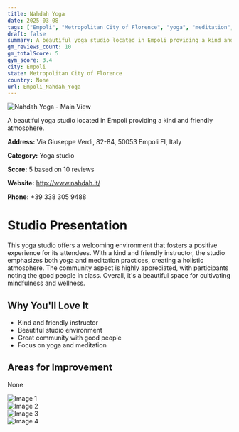 ```yaml
---
title: Nahdah Yoga
date: 2025-03-08
tags: ["Empoli", "Metropolitan City of Florence", "yoga", "meditation", "welcoming atmosphere", "Empoli"]  
draft: false
summary: A beautiful yoga studio located in Empoli providing a kind and friendly atmosphere.
gm_reviews_count: 10
gm_totalScore: 5
gym_score: 3.4
city: Empoli
state: Metropolitan City of Florence
country: None
url: Empoli_Nahdah_Yoga
---
```


<div className="aspect-[16/9] relative my-8">
  <img 
    src="https://lh5.googleusercontent.com/p/AF1QipMr5F0odW44ST8DiZsGze3y943SqlP8AWs1bSUX=w1920-h1080-k-no"
    alt="Nahdah Yoga - Main View"
    className="object-cover absolute inset-0 w-full h-full rounded-lg"
  />
</div>

A beautiful yoga studio located in Empoli providing a kind and friendly atmosphere.

**Address:** Via Giuseppe Verdi, 82-84, 50053 Empoli FI, Italy

**Category:** Yoga studio

**Score:** 5 based on 10 reviews

**Website:** http://www.nahdah.it/

**Phone:** +39 338 305 9488

# Studio Presentation

This yoga studio offers a welcoming environment that fosters a positive experience for its attendees. With a kind and friendly instructor, the studio emphasizes both yoga and meditation practices, creating a holistic atmosphere. The community aspect is highly appreciated, with participants noting the good people in class. Overall, it's a beautiful space for cultivating mindfulness and wellness.



## Why You'll Love It

- Kind and friendly instructor
- Beautiful studio environment
- Great community with good people
- Focus on yoga and meditation

## Areas for Improvement

None

<div className="grid grid-cols-1 xl:grid-cols-2 gap-4 my-8">
<div className="aspect-[4/3] relative"><img src="https://lh5.googleusercontent.com/p/AF1QipOK9k9J8DMBBCfoe9VSUbxpM5u2JAIEECoYof8J=w1920-h1080-k-no" alt="Image 1" className="object-cover absolute inset-0 w-full h-full rounded-lg" /></div>
<div className="aspect-[4/3] relative"><img src="https://lh5.googleusercontent.com/p/AF1QipPQ82QMVl_f0B5BezAkCPxxXrqIPiZHQxnNqlfe=w1920-h1080-k-no" alt="Image 2" className="object-cover absolute inset-0 w-full h-full rounded-lg" /></div>
<div className="aspect-[4/3] relative"><img src="https://lh5.googleusercontent.com/p/AF1QipMyBK4_ddZeu4KsqQXYSiKp1R9WFUPFJMEUAzaR=w1920-h1080-k-no" alt="Image 3" className="object-cover absolute inset-0 w-full h-full rounded-lg" /></div>
<div className="aspect-[4/3] relative"><img src="https://lh5.googleusercontent.com/p/AF1QipPQKex4ul54zsgLZO9CmytsHcXKj0O2DYmb6uDK=w1920-h1080-k-no" alt="Image 4" className="object-cover absolute inset-0 w-full h-full rounded-lg" /></div>
</div>